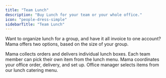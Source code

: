 ```yaml
---
title: "Team Lunch"
description: "Buy Lunch for your team or your whole office."
icon: "people-dress-simple"
sidebarTitle: "Team Lunch"
---
```


Want to organize lunch for a group, and have it all invoice to one account? Mama offers two options, based on the size of your group.

<CardGroup cols="2">
  <Card title="Team Lunch for 2-10" icon="bowl-food">
    Mama collects orders and delivers individual lunch boxes. Each team member can pick their own item from the lunch menu.
  </Card>

  <Card title="Team Lunch for 11+" icon="plate-utensils">
    Mama coordinates your office order, delivery, and set up. Office manager selects items from our lunch catering menu.&#x20;
  </Card>
</CardGroup>
